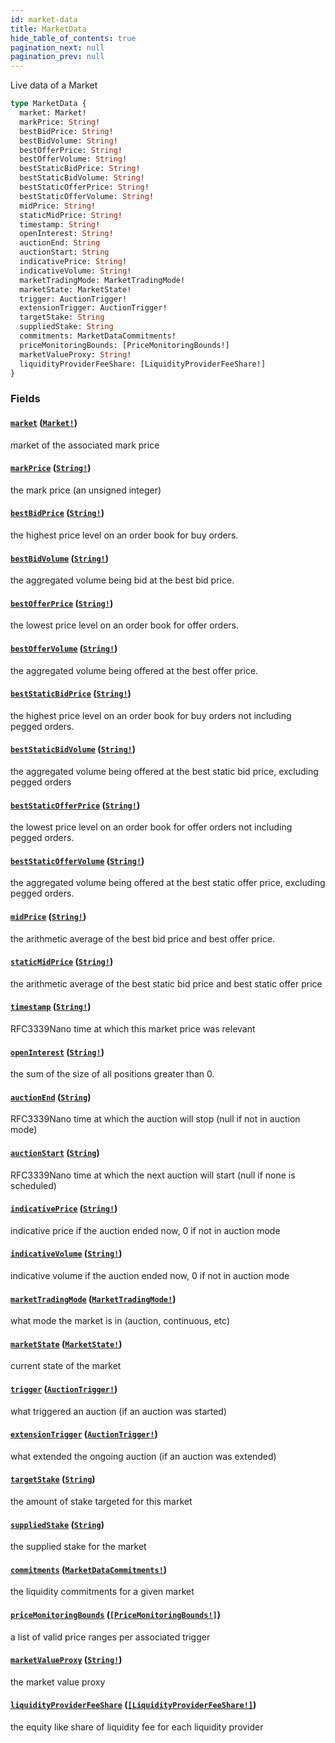 ```yaml
---
id: market-data
title: MarketData
hide_table_of_contents: true
pagination_next: null
pagination_prev: null
---
```



Live data of a Market

```graphql
type MarketData {
  market: Market!
  markPrice: String!
  bestBidPrice: String!
  bestBidVolume: String!
  bestOfferPrice: String!
  bestOfferVolume: String!
  bestStaticBidPrice: String!
  bestStaticBidVolume: String!
  bestStaticOfferPrice: String!
  bestStaticOfferVolume: String!
  midPrice: String!
  staticMidPrice: String!
  timestamp: String!
  openInterest: String!
  auctionEnd: String
  auctionStart: String
  indicativePrice: String!
  indicativeVolume: String!
  marketTradingMode: MarketTradingMode!
  marketState: MarketState!
  trigger: AuctionTrigger!
  extensionTrigger: AuctionTrigger!
  targetStake: String
  suppliedStake: String
  commitments: MarketDataCommitments!
  priceMonitoringBounds: [PriceMonitoringBounds!]
  marketValueProxy: String!
  liquidityProviderFeeShare: [LiquidityProviderFeeShare!]
}
```


### Fields

#### [`market`](#) ([`Market!`](/docs/testnet/graphql/objects/market))

market of the associated mark price


#### [`markPrice`](#) ([`String!`](/docs/testnet/graphql/scalars/string))

the mark price (an unsigned integer)


#### [`bestBidPrice`](#) ([`String!`](/docs/testnet/graphql/scalars/string))

the highest price level on an order book for buy orders.


#### [`bestBidVolume`](#) ([`String!`](/docs/testnet/graphql/scalars/string))

the aggregated volume being bid at the best bid price.


#### [`bestOfferPrice`](#) ([`String!`](/docs/testnet/graphql/scalars/string))

the lowest price level on an order book for offer orders.


#### [`bestOfferVolume`](#) ([`String!`](/docs/testnet/graphql/scalars/string))

the aggregated volume being offered at the best offer price.


#### [`bestStaticBidPrice`](#) ([`String!`](/docs/testnet/graphql/scalars/string))

the highest price level on an order book for buy orders not including pegged orders.


#### [`bestStaticBidVolume`](#) ([`String!`](/docs/testnet/graphql/scalars/string))

the aggregated volume being offered at the best static bid price, excluding pegged orders


#### [`bestStaticOfferPrice`](#) ([`String!`](/docs/testnet/graphql/scalars/string))

the lowest price level on an order book for offer orders not including pegged orders.


#### [`bestStaticOfferVolume`](#) ([`String!`](/docs/testnet/graphql/scalars/string))

the aggregated volume being offered at the best static offer price, excluding pegged orders.


#### [`midPrice`](#) ([`String!`](/docs/testnet/graphql/scalars/string))

the arithmetic average of the best bid price and best offer price.


#### [`staticMidPrice`](#) ([`String!`](/docs/testnet/graphql/scalars/string))

the arithmetic average of the best static bid price and best static offer price


#### [`timestamp`](#) ([`String!`](/docs/testnet/graphql/scalars/string))

RFC3339Nano time at which this market price was relevant


#### [`openInterest`](#) ([`String!`](/docs/testnet/graphql/scalars/string))

the sum of the size of all positions greater than 0.


#### [`auctionEnd`](#) ([`String`](/docs/testnet/graphql/scalars/string))

RFC3339Nano time at which the auction will stop (null if not in auction mode)


#### [`auctionStart`](#) ([`String`](/docs/testnet/graphql/scalars/string))

RFC3339Nano time at which the next auction will start (null if none is scheduled)


#### [`indicativePrice`](#) ([`String!`](/docs/testnet/graphql/scalars/string))

indicative price if the auction ended now, 0 if not in auction mode


#### [`indicativeVolume`](#) ([`String!`](/docs/testnet/graphql/scalars/string))

indicative volume if the auction ended now, 0 if not in auction mode


#### [`marketTradingMode`](#) ([`MarketTradingMode!`](/docs/testnet/graphql/enums/market-trading-mode))

what mode the market is in (auction, continuous, etc)


#### [`marketState`](#) ([`MarketState!`](/docs/testnet/graphql/enums/market-state))

current state of the market


#### [`trigger`](#) ([`AuctionTrigger!`](/docs/testnet/graphql/enums/auction-trigger))

what triggered an auction (if an auction was started)


#### [`extensionTrigger`](#) ([`AuctionTrigger!`](/docs/testnet/graphql/enums/auction-trigger))

what extended the ongoing auction (if an auction was extended)


#### [`targetStake`](#) ([`String`](/docs/testnet/graphql/scalars/string))

the amount of stake targeted for this market


#### [`suppliedStake`](#) ([`String`](/docs/testnet/graphql/scalars/string))

the supplied stake for the market


#### [`commitments`](#) ([`MarketDataCommitments!`](/docs/testnet/graphql/objects/market-data-commitments))

the liquidity commitments for a given market


#### [`priceMonitoringBounds`](#) ([`[PriceMonitoringBounds!]`](/docs/testnet/graphql/objects/price-monitoring-bounds))

a list of valid price ranges per associated trigger


#### [`marketValueProxy`](#) ([`String!`](/docs/testnet/graphql/scalars/string))

the market value proxy


#### [`liquidityProviderFeeShare`](#) ([`[LiquidityProviderFeeShare!]`](/docs/testnet/graphql/objects/liquidity-provider-fee-share))

the equity like share of liquidity fee for each liquidity provider




